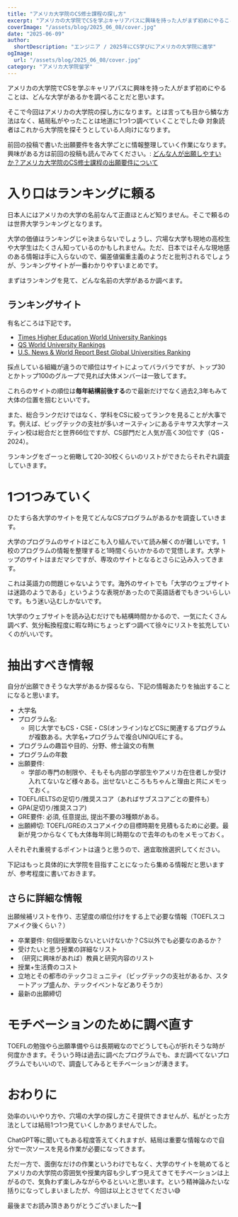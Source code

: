 ```yaml
---
title: "アメリカ大学院のCS修士課程の探し方"
excerpt: "アメリカの大学院でCSを学ぶキャリアパスに興味を持った人がまず初めにやることは、どんな大学があるかを調べることだと思います。そこで今回はアメリカの大学院の探し方になります。結局僕がやったことは地道に1つ1つ調べていくことでした。対象読者はこれから大学院を探そうとしている人向けになります。"
coverImage: "/assets/blog/2025_06_08/cover.jpg"
date: "2025-06-09"
author:
  shortDescription: "エンジニア / 2025年にCS学びにアメリカの大学院に進学"
ogImage:
  url: "/assets/blog/2025_06_08/cover.jpg"
category: "アメリカ大学院留学"
---
```


アメリカの大学院でCSを学ぶキャリアパスに興味を持った人がまず初めにやることは、どんな大学があるかを調べることだと思います。

そこで今回はアメリカの大学院の探し方になります。とは言っても目から鱗な方法はなく、結局私がやったことは地道に1つ1つ調べていくことでした😅 対象読者はこれから大学院を探そうとしている人向けになります。

前回の投稿で書いた出願要件を各大学ごとに情報整理していく作業になります。興味がある方は前回の投稿も読んでみてください。: [どんな人が出願しやすいか？アメリカ大学院のCS修士課程の出願要件について](/posts/2025_06_06_requirements_for_cs_applications)

# 入り口はランキングに頼る

日本人にはアメリカの大学の名前なんて正直ほとんど知りません。そこで頼るのは世界大学ランキングとなります。

大学の価値はランキングじゃ決まらないでしょうし、穴場な大学も現地の高校生や大学生はたくさん知っているのかもしれません。ただ、日本ではそんな現地感のある情報は手に入らないので、偏差値偏重主義のようだと批判されるでしょうが、ランキングサイトが一番わかりやすいまとめです。

まずはランキングを見て、どんな名前の大学があるか調べます。

## ランキングサイト

有名どころは下記です。

- [Times Higher Education World University Rankings](https://www.timeshighereducation.com/world-university-rankings/latest/world-ranking)
- [QS World University Rankings](https://www.topuniversities.com/qs-world-university-rankings)
- [U.S. News & World Report Best Global Universities Ranking](https://www.usnews.com/education/best-global-universities)

採点している組織が違うので順位はサイトによってバラバラですが、トップ30とかトップ100のグループで見れば大体メンバーは一致してます。

これらのサイトの順位は**毎年結構前後する**ので最新だけでなく過去2,3年もみて大体の位置を掴むといいです。

また、総合ランクだけではなく、学科をCSに絞ってランクを見ることが大事です。例えば、ビッグテックの支社が多いオースティンにあるテキサス大学オースティン校は総合だと世界66位ですが、CS部門だと人気が高く30位です（QS・2024）。

ランキングをざーっと俯瞰して20-30校くらいのリストができたらそれぞれ調査していきます。

# 1つ1つみていく

ひたすら各大学のサイトを見てどんなCSプログラムがあるかを調査していきます。

大学のプログラムのサイトはどこも入り組んでいて読み解くのが難しいです。1校のプログラムの情報を整理すると1時間くらいかかるので覚悟します。大学トップのサイトはまだマシですが、専攻のサイトとなるとさらに込み入ってきます。

これは英語力の問題じゃないようです。海外のサイトでも「大学のウェブサイトは迷路のようである」というような表現があったので英語話者でもきついらしいです。もう迷い込むしかないです。

1大学のウェブサイトを読み込むだけでも結構時間かかるので、一気にたくさん調べず、気分転換程度に暇な時にちょっとずつ調べて徐々にリストを拡充していくのがいいです。

# 抽出すべき情報

自分が出願できそうな大学があるか探るなら、下記の情報あたりを抽出することになると思います。

- 大学名
- プログラム名:
  - 同じ大学でもCS・CSE・CS(オンライン)などCSに関連するプログラムが複数ある。大学名+プログラムで複合UNIQUEにする。
- プログラムの趣旨や目的、分野、修士論文の有無
- プログラムの年数
- 出願要件:
  - 学部の専門の制限や、そもそも内部の学部生やアメリカ在住者しか受け入れてないなど様々ある。出せないところもちゃんと理由と共にメモっておく。
- TOEFL/IELTSの足切り/推奨スコア（あればサブスコアごとの要件も）
- GPA(足切り/推奨スコア)
- GRE要件: 必須, 任意提出, 提出不要の3種類がある。
- 出願締切: TOEFL/GREのスコアメイクの目標時期を見積もるために必要。最新が見つからなくても大体毎年同じ時期なので去年のものをメモっておく。

人それぞれ重視するポイントは違うと思うので、適宜取捨選択してください。

下記はもっと具体的に大学院を目指すことになったら集める情報だと思いますが、参考程度に書いておきます。

## さらに詳細な情報

出願候補リストを作り、志望度の順位付けをする上で必要な情報（TOEFLスコアメイク後くらい？）

- 卒業要件: 何個授業取らないといけないか？CS以外でも必要なのあるか？
- 受けたいと思う授業の詳細なリスト
- （研究に興味があれば）教員と研究内容のリスト
- 授業+生活費のコスト
- 立地とその都市のテックコミュニティ（ビッグテックの支社があるか、スタートアップ盛んか、テックイベントなどありそうか）
- 最新の出願締切

# モチベーションのために調べ直す

TOEFLの勉強やら出願準備やらは長期戦なのでどうしても心が折れそうな時が何度かきます。そういう時は過去に調べたプログラムでも、まだ調べてないプログラムでもいいので、調査してみるとモチベーションが湧きます。

# おわりに

効率のいいやり方や、穴場の大学の探し方こそ提供できませんが、私がとった方法としては結局1つ1つ見ていくしかありませんでした。

ChatGPT等に聞いてもある程度答えてくれますが、結局は重要な情報なので自分で一次ソースを見る作業が必要になってきます。

ただ一方で、面倒なだけの作業というわけでもなく、大学のサイトを眺めてるとアメリカの大学院の雰囲気や授業内容も少しずつ見えてきてモチベーションは上がるので、気負わず楽しみながらやるといいと思います。という精神論みたいな括りになってしまいましたが、今回は以上とさせてください😅

最後までお読み頂きありがとうございました〜👋